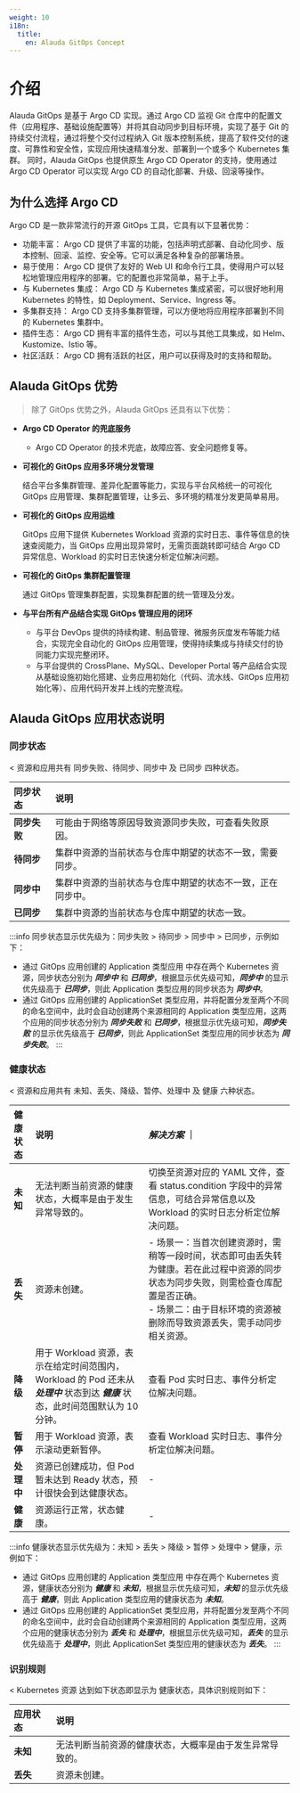 ```yaml
---
weight: 10
i18n:
  title:
    en: Alauda GitOps Concept
---
```


# 介绍
Alauda GitOps 是基于 Argo CD 实现。通过 Argo CD 监视 Git 仓库中的配置文件（应用程序、基础设施配置等）并将其自动同步到目标环境，实现了基于 Git 的持续交付流程，通过将整个交付过程纳入 Git 版本控制系统，提高了软件交付的速度、可靠性和安全性，实现应用快速精准分发、部署到一个或多个 Kubernetes 集群。
同时，Alauda GitOps 也提供原生 Argo CD Operator 的支持，使用通过 Argo CD Operator 可以实现 Argo CD 的自动化部署、升级、回滚等操作。

## 为什么选择 Argo CD 
Argo CD 是一款非常流行的开源 GitOps 工具，它具有以下显著优势：
- 功能丰富： Argo CD 提供了丰富的功能，包括声明式部署、自动化同步、版本控制、回滚、监控、安全等。它可以满足各种复杂的部署场景。
- 易于使用： Argo CD 提供了友好的 Web UI 和命令行工具，使得用户可以轻松地管理应用程序的部署。它的配置也非常简单，易于上手。
- 与 Kubernetes 集成： Argo CD 与 Kubernetes 集成紧密，可以很好地利用 Kubernetes 的特性，如 Deployment、Service、Ingress 等。
- 多集群支持： Argo CD 支持多集群管理，可以方便地将应用程序部署到不同的 Kubernetes 集群中。
- 插件生态： Argo CD 拥有丰富的插件生态，可以与其他工具集成，如 Helm、Kustomize、Istio 等。
- 社区活跃： Argo CD 拥有活跃的社区，用户可以获得及时的支持和帮助。

## Alauda GitOps 优势 <a id="alauda-gitops-advantage"></a>
> 除了 GitOps 优势之外，Alauda GitOps 还具有以下优势：

- **Argo CD Operator 的兜底服务**

  - Argo CD Operator 的技术兜底，故障应答、安全问题修复等。

- **可视化的 GitOps 应用多环境分发管理**

  结合平台多集群管理、差异化配置等能力，实现与平台风格统一的可视化 GitOps 应用管理、集群配置管理，让多云、多环境的精准分发更简单易用。

- **可视化的 GitOps 应用运维**

  GitOps 应用下提供 Kubernetes Workload 资源的实时日志、事件等信息的快速查阅能力，当 GitOps 应用出现异常时，无需页面跳转即可结合 Argo CD 异常信息、Workload 的实时日志快速分析定位解决问题。

- **可视化的 GitOps 集群配置管理**
  
  通过 GitOps 管理集群配置，实现集群配置的统一管理及分发。

- **与平台所有产品结合实现 GitOps 管理应用的闭环**

  - 与平台 DevOps 提供的持续构建、制品管理、微服务灰度发布等能力结合，实现完全自动化的 GitOps 应用管理，使得持续集成与持续交付的协同能力实现完整闭环。
  - 与平台提供的 CrossPlane、MySQL、Developer Portal 等产品结合实现从基础设施初始化搭建、业务应用初始化（代码、流水线、GitOps 应用初始化等）、应用代码开发并上线的完整流程。


## Alauda GitOps 应用状态说明

### 同步状态
< 资源和应用共有 同步失败、待同步、同步中 及 已同步 四种状态。

| **同步状态**   | **说明**                               |
| :----- | :--------------------------------- |
| **同步失败** | 可能由于网络等原因导致资源同步失败，可查看失败原因。 |
| **待同步** | 集群中资源的当前状态与仓库中期望的状态不一致，需要同步。 |
| **同步中** | 集群中资源的当前状态与仓库中期望的状态不一致，正在同步中。 |
| **已同步** | 集群中资源的当前状态与仓库中期望的状态一致。|

:::info
同步状态显示优先级为：同步失败 > 待同步 > 同步中 > 已同步，示例如下：
- 通过 GitOps 应用创建的 Application 类型应用 中存在两个 Kubernetes 资源，同步状态分别为 ***同步中*** 和 ***已同步***，根据显示优先级可知，***同步中*** 的显示优先级高于 ***已同步***，则此 Application 类型应用的同步状态为 ***同步中***。
- 通过 GitOps 应用创建的 ApplicationSet 类型应用，并将配置分发至两个不同的命名空间中，此时会自动创建两个来源相同的 Application 类型应用，这两个应用的同步状态分别为 ***同步失败*** 和 ***已同步***，根据显示优先级可知，***同步失败*** 的显示优先级高于 ***已同步***，则此 ApplicationSet 类型应用的同步状态为 ***同步失败***。
:::

### 健康状态
< 资源和应用共有 未知、丢失、降级、暂停、处理中 及 健康 六种状态。

| **健康状态**   | **说明**                               | ***解决方案*** ｜
| :----- | :--------------------------------- | :--------------------------------- |
| **未知** | 无法判断当前资源的健康状态，大概率是由于发生异常导致的。 | 切换至资源对应的 YAML 文件，查看 status.condition 字段中的异常信息，可结合异常信息以及 Workload 的实时日志分析定位解决问题。 |
| **丢失** | 资源未创建。 | - 场景一：当首次创建资源时，需稍等一段时间，状态即可由丢失转为健康。若在此过程中资源的同步状态为同步失败，则需检查仓库配置是否正确。<br/> - 场景二：由于目标环境的资源被删除而导致资源丢失，需手动同步相关资源。 |
| **降级** | 用于 Workload 资源，表示在给定时间范围内，Workload 的 Pod 还未从 ***处理中*** 状态到达 ***健康*** 状态，此时间范围默认为 10 分钟。 | 查看 Pod 实时日志、事件分析定位解决问题。 |
| **暂停** | 用于 Workload 资源，表示滚动更新暂停。 | 查看 Workload 实时日志、事件分析定位解决问题。  |
| **处理中** | 资源已创建成功，但 Pod 暂未达到 Ready 状态，预计很快会到达健康状态。 | - |
| **健康** | 资源运行正常，状态健康。 | - |

:::info
健康状态显示优先级为：未知 > 丢失 > 降级 > 暂停 > 处理中 > 健康，示例如下：
- 通过 GitOps 应用创建的 Application 类型应用 中存在两个 Kubernetes 资源，健康状态分别为 ***健康*** 和 ***未知***，根据显示优先级可知，***未知*** 的显示优先级高于 ***健康***，则此 Application 类型应用的健康状态为 ***未知***。
- 通过 GitOps 应用创建的 ApplicationSet 类型应用，并将配置分发至两个不同的命名空间中，此时会自动创建两个来源相同的 Application 类型应用，这两个应用的健康状态分别为 ***丢失*** 和 ***处理中***，根据显示优先级可知，***丢失*** 的显示优先级高于 ***处理中***，则此 ApplicationSet 类型应用的健康状态为 ***丢失***。
:::

### 识别规则
< Kubernetes 资源 达到如下状态即显示为 健康状态，具体识别规则如下：


| **应用状态**   | **说明**                               |
| :----- | :--------------------------------- |
| **未知** | 无法判断当前资源的健康状态，大概率是由于发生异常导致的。 |
| **丢失** | 资源未创建。 |




